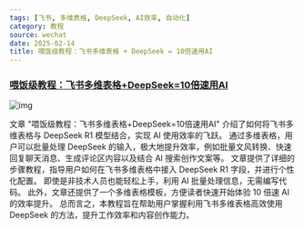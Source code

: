 ```yaml
---
tags: [飞书, 多维表格, DeepSeek, AI效率, 自动化]
category: 教程
source: wechat
date: 2025-02-14
title: 喂饭级教程：飞书多维表格 + DeepSeek = 10倍速用AI
---
```


### [喂饭级教程：飞书多维表格+DeepSeek=10倍速用AI](https://mp.weixin.qq.com/s/aIi4tIy0CCINyQE_3AfF_Q)

![img](https://img.mengpeng.tech/i/2025/02/14/67aedb45a719f.webp)

文章 "喂饭级教程：飞书多维表格+DeepSeek=10倍速用AI"  介绍了如何将飞书多维表格与 DeepSeek R1 模型结合，实现 AI 使用效率的飞跃。  通过多维表格，用户可以批量处理 DeepSeek 的输入，极大地提升效率，例如批量文风转换、快速回复聊天消息、生成评论区内容以及结合 AI 搜索创作文案等。  文章提供了详细的步骤教程，指导用户如何在飞书多维表格中接入 DeepSeek R1 字段，并进行个性化配置。  即使是非技术人员也能轻松上手，利用 AI 批量处理信息，无需编写代码。  此外，文章还提供了一个多维表格模板，方便读者快速开始体验 10 倍速 AI 的效率提升。  总而言之，本教程旨在帮助用户掌握利用飞书多维表格高效使用 DeepSeek 的方法，提升工作效率和内容创作能力。 